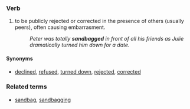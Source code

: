 ===Verb===
{{en-proper noun}}

# to be publicly rejected or corrected in the presence of others (usually peers), often causing embarrasment.
#: ''Peter was totally '''sandbagged''' in front of all his friends as Julie dramatically turned him down for a date.''

====Synonyms====
* [[declined]], [[refused]], [[turned down]], [[rejected]], [[corrected]]

===Related terms===
*[[sandbag]], [[sandbagging]]